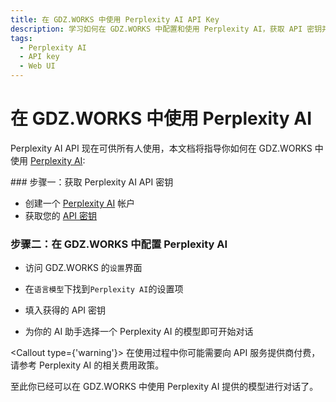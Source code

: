 ```yaml
---
title: 在 GDZ.WORKS 中使用 Perplexity AI API Key
description: 学习如何在 GDZ.WORKS 中配置和使用 Perplexity AI，获取 API 密钥并选择适合的语言模型开始对话。
tags:
  - Perplexity AI
  - API key
  - Web UI
---
```


# 在 GDZ.WORKS 中使用 Perplexity AI

Perplexity AI API 现在可供所有人使用，本文档将指导你如何在 GDZ.WORKS 中使用 [Perplexity AI](https://www.perplexity.ai/):

<Steps>
  ### 步骤一：获取 Perplexity AI API 密钥

  - 创建一个 [Perplexity AI](https://www.perplexity.ai/) 帐户
  - 获取您的 [API 密钥](https://www.perplexity.ai/settings/api)

  ### 步骤二：在 GDZ.WORKS 中配置 Perplexity AI

  - 访问 GDZ.WORKS 的`设置`界面

  - 在`语言模型`下找到`Perplexity AI`的设置项

  - 填入获得的 API 密钥

  - 为你的 AI 助手选择一个 Perplexity AI 的模型即可开始对话

  <Callout type={'warning'}>
    在使用过程中你可能需要向 API 服务提供商付费，请参考 Perplexity AI 的相关费用政策。
  </Callout>
</Steps>

至此你已经可以在 GDZ.WORKS 中使用 Perplexity AI 提供的模型进行对话了。
